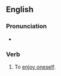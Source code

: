 ==English==

===Pronunciation===
* {{audio|en|en-au-have a good time.ogg|Audio (AU)}}

===Verb===
{{head|en|verb}}

# {{lb|en|idiomatic}} To [[enjoy oneself]].